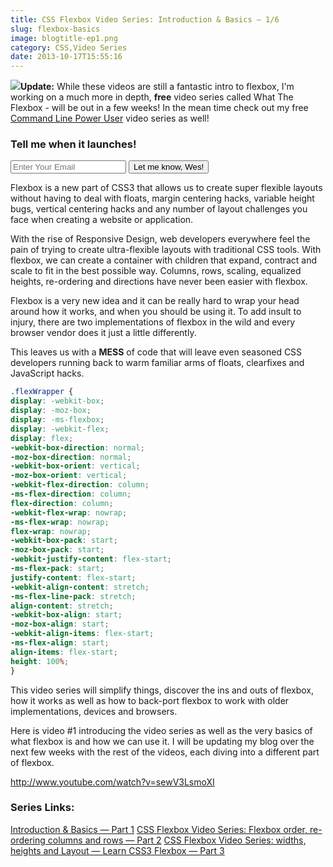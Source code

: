 ```yaml
---
title: CSS Flexbox Video Series: Introduction & Basics — 1/6
slug: flexbox-basics
image: blogtitle-ep1.png
category: CSS,Video Series
date: 2013-10-17T15:55:16
---
```


<img src="ss-2015-06-24-at-2.03.04-PM-300x201.png"  class="alignleft size-medium wp-image-3544" /><strong>Update:</strong> While these videos are still a fantastic intro to flexbox, I'm working on a much more in depth, <strong>free</strong> video series called What The Flexbox - will be out in a few weeks! In the mean time check out my free <a href="http://CommandLinePowerUser.com" target="_blank">Command Line Power User</a> video series as well!

<form class="sendy" action="http://bostype.com/sendy/subscribe" method="POST">
<h3>Tell me when it launches!</h3><input name="email" required="" type="email" placeholder="Enter Your Email" /><input name="list" type="hidden" value="Ct7zsQu3UIBOKuXcvE583Q" /><input name="boolean" type="hidden" value="true" />
<input type="submit" value="Let me know, Wes!" /></form>

Flexbox is a new part of CSS3 that allows us to create super flexible layouts without having to deal with floats, margin centering hacks, variable height bugs, vertical centering hacks and any number of layout challenges you face when creating a website or application.

With the rise of Responsive Design, web developers everywhere feel the pain of trying to create ultra-flexible layouts with traditional CSS tools. With flexbox, we can create a container with children that expand, contract and scale to fit in the best possible way. Columns, rows, scaling, equalized heights, re-ordering and directions have never been easier with flexbox.

Flexbox is a very new idea and it can be really hard to wrap your head around how it works, and when you should be using it. To add insult to injury, there are two implementations of flexbox in the wild and every browser vendor does it just a little differently.

This leaves us with a <strong>MESS</strong> of code that will leave even seasoned CSS developers running back to warm familiar arms of floats, clearfixes and JavaScript hacks.


```css
.flexWrapper {
display: -webkit-box;
display: -moz-box;
display: -ms-flexbox;
display: -webkit-flex;
display: flex;
-webkit-box-direction: normal;
-moz-box-direction: normal;
-webkit-box-orient: vertical;
-moz-box-orient: vertical;
-webkit-flex-direction: column;
-ms-flex-direction: column;
flex-direction: column;
-webkit-flex-wrap: nowrap;
-ms-flex-wrap: nowrap;
flex-wrap: nowrap;
-webkit-box-pack: start;
-moz-box-pack: start;
-webkit-justify-content: flex-start;
-ms-flex-pack: start;
justify-content: flex-start;
-webkit-align-content: stretch;
-ms-flex-line-pack: stretch;
align-content: stretch;
-webkit-box-align: start;
-moz-box-align: start;
-webkit-align-items: flex-start;
-ms-flex-align: start;
align-items: flex-start;
height: 100%;
}
```

This video series will simplify things, discover the ins and outs of flexbox, how it works as well as how to back-port flexbox to work with older implementations, devices and browsers.

Here is video #1 introducing the video series as well as the very basics of what flexbox is and how we can use it. I will be updating my blog over the next few weeks with the rest of the videos, each diving into a different part of flexbox.

http://www.youtube.com/watch?v=sewV3LsmoXI

<h3>Series Links:</h3>

<a href="http://wesbos.com/flexbox-basics/">Introduction & Basics — Part 1</a>
<a href="http://wesbos.com/css-flexbox-order-reordering-columns/">CSS Flexbox Video Series: Flexbox order, re-ordering columns and rows — Part 2</a>
<a href="http://wesbos.com/flexbox-widths-heights-and-layout-css/">CSS Flexbox Video Series: widths, heights and Layout — Learn CSS3 Flexbox — Part 3</a>
